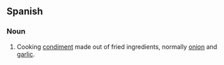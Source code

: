 == Spanish ==
=== Noun ===
{{es-noun-m}}
# Cooking [[condiment]] made out of fried ingredients, normally [[onion]] and [[garlic]].